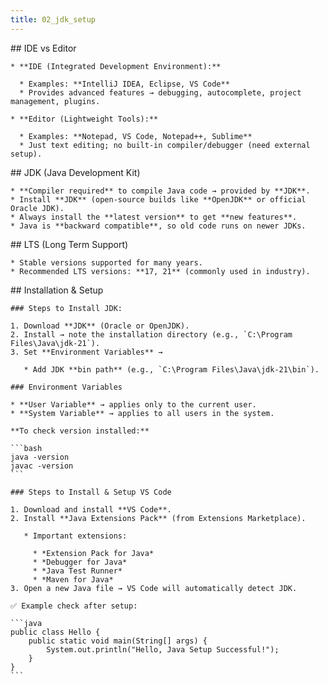 ```yaml
---
title: 02_jdk_setup
---
```


<steps>
  <step>
    ## IDE vs Editor

    * **IDE (Integrated Development Environment):**

      * Examples: **IntelliJ IDEA, Eclipse, VS Code**
      * Provides advanced features → debugging, autocomplete, project management, plugins.

    * **Editor (Lightweight Tools):**

      * Examples: **Notepad, VS Code, Notepad++, Sublime**
      * Just text editing; no built-in compiler/debugger (need external setup).
  </step>

  <step>
    ## JDK (Java Development Kit)

    * **Compiler required** to compile Java code → provided by **JDK**.
    * Install **JDK** (open-source builds like **OpenJDK** or official Oracle JDK).
    * Always install the **latest version** to get **new features**.
    * Java is **backward compatible**, so old code runs on newer JDKs.
  </step>

  <step>
    ## LTS (Long Term Support)

    * Stable versions supported for many years.
    * Recommended LTS versions: **17, 21** (commonly used in industry).
  </step>

  <step>
    ## Installation & Setup

    ### Steps to Install JDK:

    1. Download **JDK** (Oracle or OpenJDK).
    2. Install → note the installation directory (e.g., `C:\Program Files\Java\jdk-21`).
    3. Set **Environment Variables** →

       * Add JDK **bin path** (e.g., `C:\Program Files\Java\jdk-21\bin`).

    ### Environment Variables

    * **User Variable** → applies only to the current user.
    * **System Variable** → applies to all users in the system.

    **To check version installed:**

    ```bash
    java -version
    javac -version
    ```

    ### Steps to Install & Setup VS Code

    1. Download and install **VS Code**.
    2. Install **Java Extensions Pack** (from Extensions Marketplace).

       * Important extensions:

         * *Extension Pack for Java*
         * *Debugger for Java*
         * *Java Test Runner*
         * *Maven for Java*
    3. Open a new Java file → VS Code will automatically detect JDK.

    ✅ Example check after setup:

    ```java
    public class Hello {
        public static void main(String[] args) {
            System.out.println("Hello, Java Setup Successful!");
        }
    }
    ```
  </step>
</steps>
